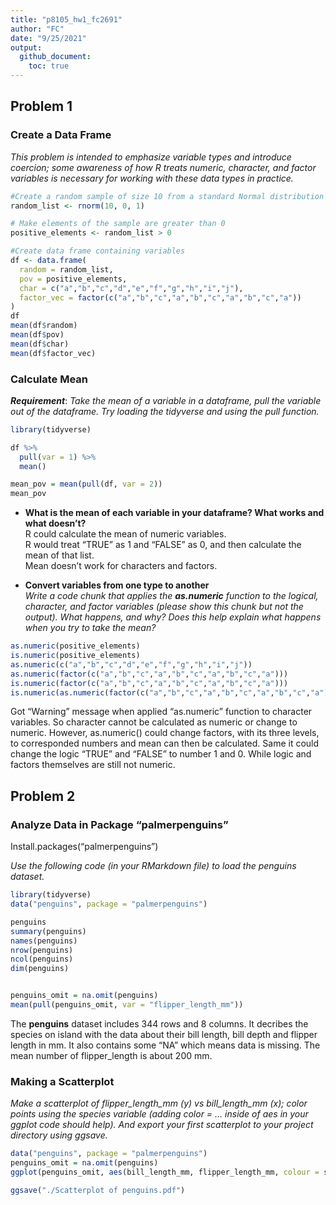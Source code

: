 ```yaml
---
title: "p8105_hw1_fc2691"
author: "FC"
date: "9/25/2021"
output: 
  github_document:
    toc: true
---
```



## Problem 1 

### Create a Data Frame
  
*This problem is intended to emphasize variable types and introduce coercion; some awareness of how R treats numeric, character, and factor variables is necessary for working with these data types in practice.*  

```r
#Create a random sample of size 10 from a standard Normal distribution
random_list <- rnorm(10, 0, 1)  

# Make elements of the sample are greater than 0
positive_elements <- random_list > 0  

#Create data frame containing variables
df <- data.frame(
  random = random_list,
  pov = positive_elements,
  char = c("a","b","c","d","e","f","g","h","i","j"),
  factor_vec = factor(c("a","b","c","a","b","c","a","b","c","a"))
)
df
mean(df$random)
mean(df$pov)
mean(df$char)
mean(df$factor_vec)
```

### Calculate Mean  

***Requirement***: *Take the mean of a variable in a dataframe, pull the variable out of the dataframe. Try loading the tidyverse and using the pull function.*  

```r
library(tidyverse)

df %>%
  pull(var = 1) %>% 
  mean()

mean_pov = mean(pull(df, var = 2))
mean_pov
```

- **What is the mean of each variable in your dataframe? What works and what doesn’t?**  
R could calculate the mean of numeric variables.  
R would treat "TRUE" as 1 and "FALSE" as 0, and then calculate the mean of that list.  
Mean doesn't work for characters and factors.  

- **Convert variables from one type to another**  
*Write a code chunk that applies the **as.numeric** function to the logical, character, and factor variables (please show this chunk but not the output). What happens, and why? Does this help explain what happens when you try to take the mean?*

```r
as.numeric(positive_elements)
is.numeric(positive_elements)
as.numeric(c("a","b","c","d","e","f","g","h","i","j")) 
as.numeric(factor(c("a","b","c","a","b","c","a","b","c","a")))
is.numeric(factor(c("a","b","c","a","b","c","a","b","c","a")))
is.numeric(as.numeric(factor(c("a","b","c","a","b","c","a","b","c","a"))))
```
Got "Warning" message when applied "as.numeric" function to character variables. So character cannot be calculated as numeric or change to numeric. However, as.numeric() could change factors, with its three levels, to corresponded numbers and mean can then be calculated. Same it could change the logic "TRUE" and "FALSE" to number 1 and 0. While logic and factors themselves are still not numeric. 

## Problem 2  

### Analyze Data in Package "palmerpenguins"  

Install.packages("palmerpenguins")  


*Use the following code (in your RMarkdown file) to load the penguins dataset. * 

```r

library(tidyverse)
data("penguins", package = "palmerpenguins")

penguins
summary(penguins)
names(penguins)
nrow(penguins)
ncol(penguins)
dim(penguins)


penguins_omit = na.omit(penguins)
mean(pull(penguins_omit, var = "flipper_length_mm"))

```
The **penguins** dataset includes 344 rows and 8 columns. It decribes the species on island with the data about their bill length, bill depth and flipper length in mm. It also contains some "NA" which means data is missing. The mean number of flipper_length is about 200 mm.    

### Making a Scatterplot  

*Make a scatterplot of flipper_length_mm (y) vs bill_length_mm (x); color points using the species variable (adding color = ... inside of aes in your ggplot code should help). And export your first scatterplot to your project directory using ggsave.*

```r

data("penguins", package = "palmerpenguins")
penguins_omit = na.omit(penguins)
ggplot(penguins_omit, aes(bill_length_mm, flipper_length_mm, colour = species)) + geom_point()

ggsave("./Scatterplot of penguins.pdf")
```




